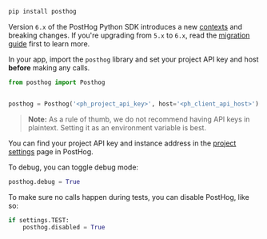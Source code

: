 ```bash
pip install posthog
```


<CalloutBox icon="IconInfo" title="Upgrading to v6" type="fyi">

Version `6.x` of the PostHog Python SDK introduces a new [contexts](/docs/libraries/python#contexts) and breaking changes. If you're upgrading from `5.x` to `6.x`, read the [migration guide](/tutorials/python-v6-migration) first to learn more.

</CalloutBox>

In your app, import the `posthog` library and set your project API key and host **before** making any calls.

```python
from posthog import Posthog


posthog = Posthog('<ph_project_api_key>', host='<ph_client_api_host>')
```

> **Note:** As a rule of thumb, we do not recommend having API keys in plaintext. Setting it as an environment variable is best.

You can find your project API key and instance address in the [project settings](https://app.posthog.com/project/settings) page in PostHog.

To debug, you can toggle debug mode:

```python
posthog.debug = True
```

To make sure no calls happen during tests, you can disable PostHog, like so:

```python
if settings.TEST:
    posthog.disabled = True
```
